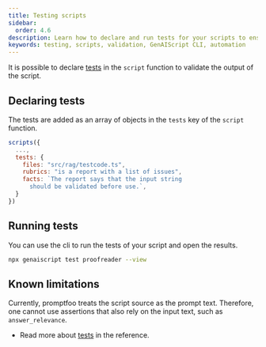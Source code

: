 ```yaml
---
title: Testing scripts
sidebar:
  order: 4.6
description: Learn how to declare and run tests for your scripts to ensure their correctness and reliability.
keywords: testing, scripts, validation, GenAIScript CLI, automation
---
```


It is possible to declare [tests](/genaiscript/reference/scripts/tests) in the `script` function
to validate the output of the script.

## Declaring tests

The tests are added as an array of objects in the `tests` key of the `script` function.

```js title="proofreader.genai.js" wrap
scripts({
  ...,
  tests: {
    files: "src/rag/testcode.ts",
    rubrics: "is a report with a list of issues",
    facts: `The report says that the input string 
      should be validated before use.`,
  }
})
```

## Running tests

You can use the cli to run the tests of your script and open the results.

```sh
npx genaiscript test proofreader --view
```

## Known limitations

Currently, promptfoo treats the script source as the prompt text. Therefore, one cannot use assertions
that also rely on the input text, such as `answer_relevance`.

- Read more about [tests](/genaiscript/reference/scripts/tests) in the reference.
